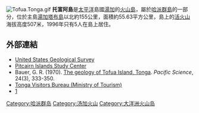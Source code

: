 {{NoteTA
|G1 = 地名
}}
[[Image:Tofua.Tonga.gif|thumb]]
'''托富阿島'''是[[太平洋|太平洋]]島國[[湯加|湯加]]的[[火山島|火山島]]，屬於[[哈派群島|哈派群島]]的一部分，位於主島[[湯加塔布島|湯加塔布島]]以北約155公里，面積約55.63平方公里，島上的[[活火山|活火山]]海拔高度507米，1996年只有5人在島上居住。

==外部連結==
* [http://vulcan.wr.usgs.gov/Volcanoes/Tonga/description_tonga_volcanoes.html United States Geological Survey] {{WebCite|url=https://www.webcitation.org/60rCyY9vn?url=http://vulcan.wr.usgs.gov/Volcanoes/Tonga/description_tonga_volcanoes.html |date=20110811114214 |dateformat=iso }}
* [http://library.puc.edu/pitcairn/bounty/encyclopedia.shtml Pitcairn Islands Study Center] {{Wayback|url=http://library.puc.edu/pitcairn/bounty/encyclopedia.shtml |date=20210127090449 }}
* Bauer, G. R. (1970). [http://hdl.handle.net/10125/4060 The geology of Tofua Island, Tonga]. ''Pacific Science'', 24(3), 333-350.
* [http://www.tongaholiday.com/?page_id=2413 Tonga Visitors Bureau (Ministry of Tourism)] {{Wayback|url=http://www.tongaholiday.com/?page_id=2413 |date=20111130042311 }}
* [http://www.spiegel.de/fotostrecke/fotostrecke-59586-18.html] {{Wayback|url=http://www.spiegel.de/fotostrecke/fotostrecke-59586-18.html |date=20120528093820 }}

{{Tonga-stub}}
[[Category:哈派群岛|Category:哈派群岛]]
[[Category:汤加火山|Category:汤加火山]]
[[Category:大洋洲火山岛|Category:大洋洲火山岛]]